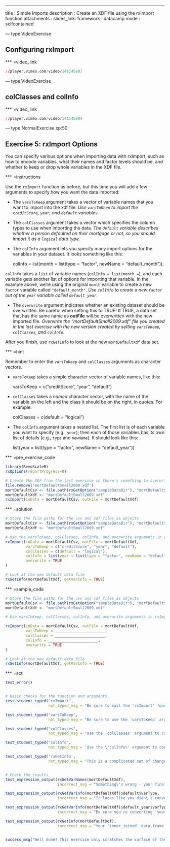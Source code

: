 ---
title       : Simple Imports
description : Create an XDF file using the rxImport function
attachments :
 slides_link: 
framework   : datacamp
mode        : selfcontained

--- type:VideoExercise

## Configuring rxImport 

*** =video_link

```r
//player.vimeo.com/video/141145807
```









--- type:VideoExercise

## colClasses and colInfo

*** =video_link

```r
//player.vimeo.com/video/141145804
```






--- type:NormalExercise xp:50


## Exercise 5: rxImport Options

You can specify various options when importing data with rxImport, such as how 
to encode variables, what their names and factor levels should be, and whether 
to keep or drop whole variables in the XDF file.

*** =instructions

Use the `rxImport` function as before, but this time you will add a few 
arguments to specify how you want the data imported:  

 - The `varsToKeep` argument takes a vector of variable names that you want to 
   import into the xdf file. *Use `varsToKeep` to import the `creditScore`, 
   `year`, and `default` variables.*

 - The `colClasses` argument takes a vector which specifies the column types to
   use when importing the data. *The `default` variable describes whether a 
   person defaulted on their mortgage or not, so you should import it as a 
   `logical` data type.*

 - The `colInfo` argument lets you specify many import options for the variables
   in your dataset. It looks something like this:
   
    colInfo = list(month = list(type = "factor", newName = "default_month")),
   
`colInfo` takes a `list` of variable names (`colInfo = list(month = `), and 
each variable gets another list of options for importing that variable. In
the example above, we're using the original `month` variable to create a new 
`factor` variable called `"default_month"`. *Use `colInfo` to create a new
`factor` out of the `year` variable called `default_year`*.

 - The `overwrite` argument indicates whether an existing dataset should be 
   overwritten. Be careful when setting this to TRUE! If TRUE, a data set that 
   has the same name as **outFile** will be overwritten with the new imported 
   file. *Overwrite the "mortDefaultSmall2009.xdf" file you created in the last 
   exercise with the new version created by setting `varsToKeep`, `colClasses`,
   and `colInfo`*.


After you finish, use `rxGetInfo` to look at the new `mortDefaultXdf` data set.


*** =hint

Remember to enter the `varsToKeep` and `colClasses` arguments as character 
vectors.

 - `varsToKeep` takes a simple character vector of variable names, like this:

    varsToKeep = c("creditScore", "year", "default")

 - `colClasses` takes a *named* character vector, with the name of the variable
   on the left and the class it should be on the right, in quotes. For example:
 
    colClasses = c(default = "logical")

 - The `colInfo` argument takes a nested list. The first list is of each variable
   you want to specify (e.g., `year`); then each of those variables has its own list of 
   details (e.g., `type` and `newName`).
   It should look like this:

    list(year = list(type = "factor", newName = "default_year"))



*** =pre_exercise_code
```r
library(RevoScaleR)
rxOptions(reportProgress=0)

# Create the XDF from the last exercise so there's something to overwrite
file.remove("mortDefaultSmall2009.xdf")
mortDefaultCsv <- file.path(rxGetOption("sampleDataDir"), "mortDefaultSmall2009.csv")
mortDefaultXdf <- "mortDefaultSmall2009.xdf"
rxImport(inData = mortDefaultCsv, outFile = mortDefaultXdf)
```

*** =solution
```r
# Store the file paths for the csv and xdf files as objects
mortDefaultCsv <- file.path(rxGetOption("sampleDataDir"), "mortDefaultSmall2009.csv")
mortDefaultXdf <- "mortDefaultSmall2009.xdf"

# Use the varsToKeep, colClasses, colInfo, and overwrite arguments in rxImport
rxImport(inData = mortDefaultCsv, outFile = mortDefaultXdf,
         varsToKeep = c("creditScore", "year", "default"),
         colClasses = c(default = "logical"),
         colInfo = list(year = list(type = "factor", newName = "default_year")),
         overwrite = TRUE
)

# Look at the new default data file
rxGetInfo(mortDefaultXdf, getVarInfo = TRUE)
```

*** =sample_code
```r
# Store the file paths for the csv and xdf files as objects
mortDefaultCsv <- file.path(rxGetOption("sampleDataDir"), "mortDefaultSmall2009.csv")
mortDefaultXdf <- "mortDefaultSmall2009.xdf"

# Use varsToKeep, colClasses, colInfo, and overwrite arguments in rxImport

rxImport(inData = mortDefaultCsv, outFile = mortDefaultXdf,
         varsToKeep = ______________________,
         colClasses = ______________________,
         colInfo = ______________________,
         overwrite = TRUE
)

# Look at the new default data file
rxGetInfo(mortDefaultXdf, getVarInfo = TRUE)
```

*** =sct

```r

test_error()


# Basic checks for the function and arguments
test_student_typed("rxImport",
                   not_typed_msg = "Be sure to call the 'rxImport' function!")

test_student_typed("varsToKeep",
                   not_typed_msg = "Be sure to use the 'varsToKeep' argument to select just the 'creditScore', 'year', and 'default' variables.")

test_student_typed("colClasses",
                   not_typed_msg = "Use the 'colClasses' argument to convert the 'default' variable from an integer into a logical variable.")

test_student_typed("colInfo",
                   not_typed_msg = 'Use the \'colInfo\' argument to convert the \'year\' variable into a factor. It takes a list with another list inside, like this: list(year = list(type = "factor", newName = "default_year"))')

test_student_typed('rxGetInfo',
                   not_typed_msg = "This is a complicated set of changes, so be sure to use rxGetInfo on mortDefaultXdf to check the results.")


# Check the results
test_expression_output(rxGetVarNames(mortDefaultXdf),
                       incorrect_msg = "Something\'s wrong - your final dataset should have three variables: creditScore, default_year, and default. Try using 'rxGetVarInfo(mortDefaultXdf)' to see which variables are on your dataset.")

test_expression_output(rxGetVarInfo(mortDefaultXdf)$default$varType,
                       incorrect_msg = "It looks like you didn\'t convert 'default' to be a logical variable - check your 'colClasses' argument.")

test_expression_output(rxGetVarInfo(mortDefaultXdf)$default_year$varType,
                       incorrect_msg = "Be sure you're converting 'year' into a factor using the 'colInfo' argument.")

test_expression_output(rxGetInfo(mortDefaultXdf),
                       incorrect_msg = "Your 'inner_joined' data.frame doesn't seem to have the right number of rows - check your code again.")


success_msg("Well done! This exercise only scratches the surface of the options in rxImport, so be sure to explore its documentation a little more.")

```



